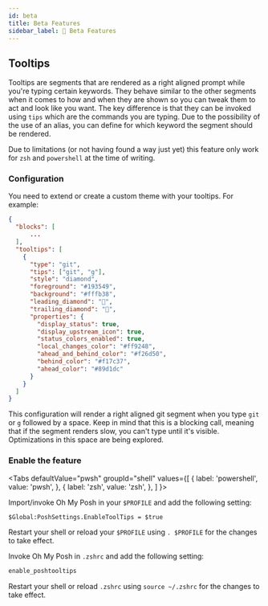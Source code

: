 ```yaml
---
id: beta
title: Beta Features
sidebar_label: 🍼 Beta Features
---
```



## Tooltips

Tooltips are segments that are rendered as a right aligned prompt while you're typing certain keywords.
They behave similar to the other segments when it comes to how and when they are shown so you can tweak
them to act and look like you want. The key difference is that they can be invoked using `tips` which are the
commands you are typing. Due to the possibility of the use of an alias, you can define for which keyword
the segment should be rendered.

Due to limitations (or not having found a way just yet) this feature only work for `zsh` and `powershell` at
the time of writing.

### Configuration

You need to extend or create a custom theme with your tooltips. For example:

```json
{
  "blocks": [
      ...
  ],
  "tooltips": [
    {
      "type": "git",
      "tips": ["git", "g"],
      "style": "diamond",
      "foreground": "#193549",
      "background": "#fffb38",
      "leading_diamond": "",
      "trailing_diamond": "",
      "properties": {
        "display_status": true,
        "display_upstream_icon": true,
        "status_colors_enabled": true,
        "local_changes_color": "#ff9248",
        "ahead_and_behind_color": "#f26d50",
        "behind_color": "#f17c37",
        "ahead_color": "#89d1dc"
      }
    }
  ]
}
```

This configuration will render a right aligned git segment when you type `git` or `g` followed by a space. Keep in mind that
this is a blocking call, meaning that if the segment renders slow, you can't type until it's visible. Optimizations in this space
are being explored.

### Enable the feature

<Tabs
  defaultValue="pwsh"
  groupId="shell"
  values={[
    { label: 'powershell', value: 'pwsh', },
    { label: 'zsh', value: 'zsh', },
  ]
}>
<TabItem value="pwsh">

Import/invoke Oh My Posh in your `$PROFILE` and add the following setting:

```pwsh
$Global:PoshSettings.EnableToolTips = $true
```

Restart your shell or reload your `$PROFILE` using `. $PROFILE` for the changes to take effect.

</TabItem>
<TabItem value="zsh">

Invoke Oh My Posh in `.zshrc` and add the following setting:

```bash
enable_poshtooltips
```

Restart your shell or reload `.zshrc` using `source ~/.zshrc` for the changes to take effect.

</TabItem>
</Tabs>
